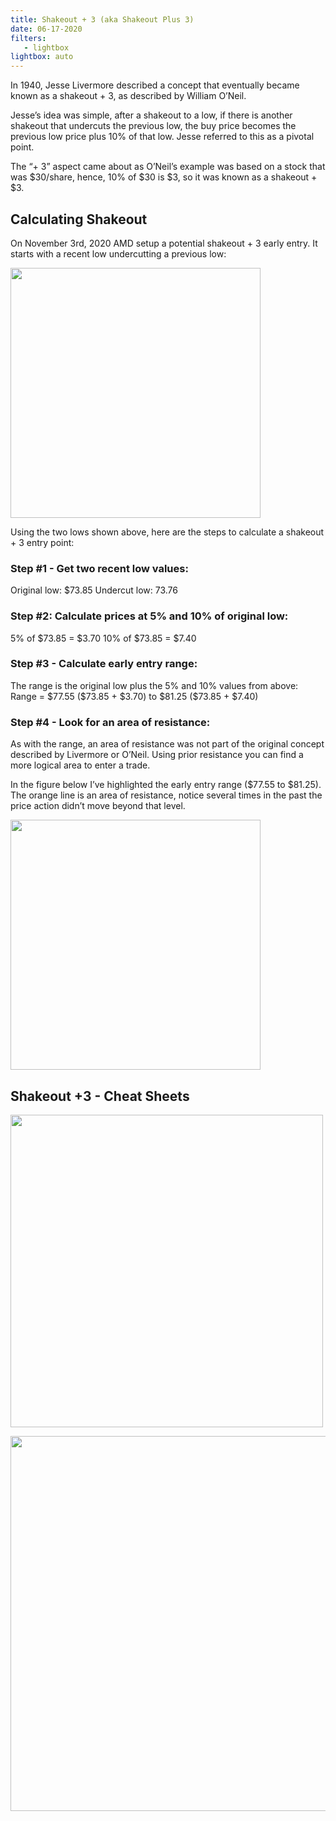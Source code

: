 ```yaml
---
title: Shakeout + 3 (aka Shakeout Plus 3)
date: 06-17-2020
filters:
   - lightbox
lightbox: auto
---
```


In 1940, Jesse Livermore described a concept that eventually became known as a shakeout + 3, as described by William O’Neil.

Jesse’s idea was simple, after a shakeout to a low, if there is another shakeout that undercuts the previous low, the buy price becomes the previous low price plus 10% of that low. Jesse referred to this as a pivotal point.

The “+ 3” aspect came about as O’Neil’s example was based on a stock that was $30/share, hence, 10% of $30 is $3, so it was known as a shakeout + $3.

## Calculating Shakeout

On November 3rd, 2020 AMD setup a potential shakeout + 3 early entry. It starts with a recent low undercutting a previous low:

![](AMD-1.png){height="400"}

Using the two lows shown above, here are the steps to calculate a shakeout + 3 entry point:

### Step #1 - Get two recent low values:

Original low: $73.85
Undercut low: 73.76

### Step #2: Calculate prices at 5% and 10% of original low:

5% of $73.85 = $3.70
10% of $73.85 = $7.40

### Step #3 - Calculate early entry range:

The range is the original low plus the 5% and 10% values from above:
Range = $77.55 ($73.85 + $3.70) to $81.25 ($73.85 + $7.40)

### Step #4 - Look for an area of resistance:

As with the range, an area of resistance was not part of the original concept described by Livermore or O’Neil. Using prior resistance you can find a more logical area to enter a trade.

In the figure below I’ve highlighted the early entry range ($77.55 to $81.25). The orange line is an area of resistance, notice several times in the past the price action didn’t move beyond that level.

![](AMD-2.png){height="400"}

## Shakeout +3 - Cheat Sheets

![](Shakeout-3a.png){fig-alt="CSCO and VEEV Shakeout Plus 3" height="500"}

![](Shakeout-3b.jpg){fig-alt="AMD Shakeout + 3" height="600"}

